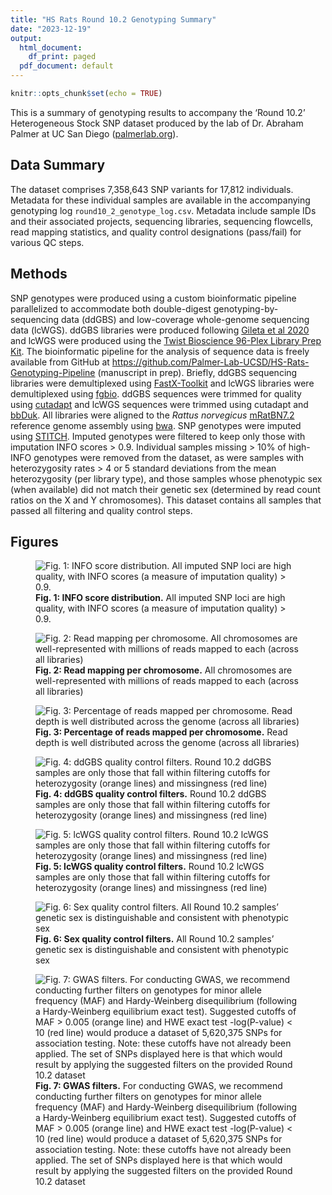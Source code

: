 ```yaml
---
title: "HS Rats Round 10.2 Genotyping Summary"
date: "2023-12-19"
output:
  html_document:
    df_print: paged
  pdf_document: default
---
```


```r
knitr::opts_chunk$set(echo = TRUE)
```

This is a summary of genotyping results to accompany the 'Round 10.2' Heterogeneous Stock SNP dataset produced by the lab of Dr. Abraham Palmer at UC San Diego ([palmerlab.org](https://www.palmerlab.org)). 

## Data Summary

The dataset comprises 7,358,643 SNP variants for 17,812 individuals. Metadata for these individual samples are available in the accompanying genotyping log ```round10_2_genotype_log.csv```. Metadata include sample IDs and their associated projects, sequencing libraries, sequencing flowcells, read mapping statistics, and quality control designations (pass/fail) for various QC steps. 

## Methods

SNP genotypes were produced using a custom bioinformatic pipeline parallelized to accommodate both double-digest genotyping-by-sequencing data (ddGBS) and low-coverage whole-genome sequencing data (lcWGS). ddGBS libraries were produced following [Gileta et al 2020](https://doi.org/10.1534/g3.120.401325) and lcWGS were produced using the [Twist Bioscience 96-Plex Library Prep Kit](https://www.twistbioscience.com/products/ngs/library-preparation/twist-96-plex-library-preparation-kit?tab=resources). The bioinformatic pipeline for the analysis of sequence data is freely available from GitHub at [https://github.com/Palmer-Lab-UCSD/HS-Rats-Genotyping-Pipeline](https://github.com/Palmer-Lab-UCSD/HS-Rats-Genotyping-Pipeline) (manuscript in prep). Briefly, ddGBS sequencing libraries were demultiplexed using [FastX-Toolkit](http://hannonlab.cshl.edu/fastx_toolkit/commandline.html#fastx_barcode_splitter_usage) and lcWGS libraries were demultiplexed using [fgbio](http://fulcrumgenomics.github.io/fgbio/tools/latest/DemuxFastqs.html). ddGBS sequences were trimmed for quality using [cutadapt](https://cutadapt.readthedocs.io/en/stable/) and lcWGS sequences were trimmed using cutadapt and [bbDuk](https://jgi.doe.gov/data-and-tools/software-tools/bbtools/bb-tools-user-guide/bbduk-guide/). All libraries were aligned to the *Rattus norvegicus* [mRatBN7.2](https://www.ncbi.nlm.nih.gov/datasets/genome/GCF_015227675.2/) reference genome assembly using [bwa](https://bio-bwa.sourceforge.net/bwa.shtml). SNP genotypes were imputed using [STITCH](https://github.com/rwdavies/STITCH). Imputed genotypes were filtered to keep only those with imputation INFO scores > 0.9. Individual samples missing > 10% of high-INFO genotypes were removed from the dataset, as were samples with heterozygosity rates > 4 or 5 standard deviations from the mean heterozygosity (per library type), and those samples whose phenotypic sex (when available) did not match their genetic sex (determined by read count ratios on the X and Y chromosomes). This dataset contains all samples that passed all filtering and quality control steps. 

## Figures


![**Fig. 1: INFO score distribution.** All imputed SNP loci are high quality, with INFO scores (a measure of imputation quality) > 0.9.](/path/to/round10_2_INFO_0.9_hist.png)

![**Fig. 2: Read mapping per chromosome.** All chromosomes are well-represented with millions of reads mapped to each (across all libraries)](/path/to/round10_2_mapstats_chr_mapped_reads.png)


![**Fig. 3: Percentage of reads mapped per chromosome.** Read depth is well distributed across the genome (across all libraries)](/path/to/round10_2_mapstats_chr_percent_mapped.png)


![**Fig. 4: ddGBS quality control filters.** Round 10.2 ddGBS samples are only those that fall within filtering cutoffs for heterozygosity (orange lines) and missingness (red line)](/path/to/round10_2_sample_qc_het_vs_missing_ddGBS.png)


![**Fig. 5: lcWGS quality control filters.** Round 10.2 lcWGS samples are only those that fall within filtering cutoffs for heterozygosity (orange lines) and missingness (red line)](/path/to/round10_2_sample_qc_het_vs_missing_lcWGS.png)


![**Fig. 6: Sex quality control filters.** All Round 10.2 samples' genetic sex is distinguishable and consistent with phenotypic sex](/path/to/round10_2_postqc_sex_chrX_vs_chrY.png)


![**Fig. 7: GWAS filters.** For conducting GWAS, we recommend conducting further filters on genotypes for minor allele frequency (MAF) and Hardy-Weinberg disequilibrium (following a Hardy-Weinberg equilibrium exact test). Suggested cutoffs of MAF > 0.005 (orange line) and HWE exact test -log(P-value) < 10 (red line) would produce a dataset of 5,620,375 SNPs for association testing. Note: these cutoffs have not already been applied. The set of SNPs displayed here is that which would result by applying the suggested filters on the provided Round 10.2 dataset](/path/to/round10_2_snpstats_INFO_0.9_hwe_vs_MAF0.005.png)
